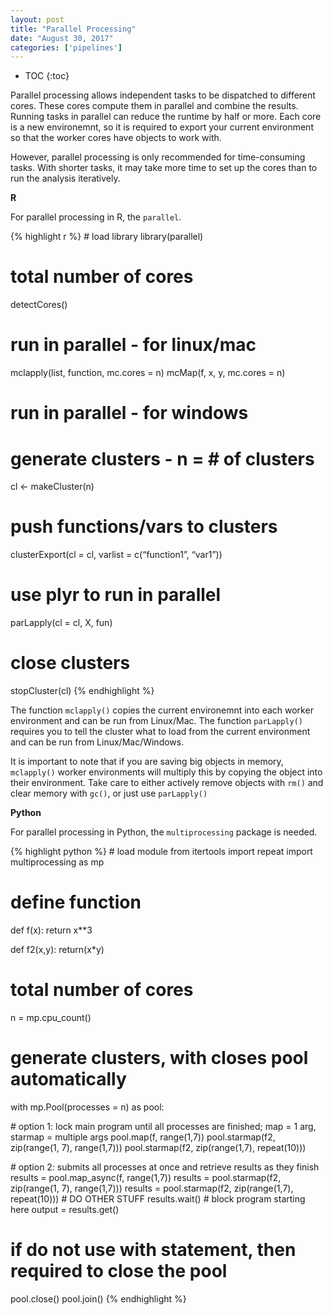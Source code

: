 ```yaml
---
layout: post
title: "Parallel Processing"
date: "August 30, 2017"
categories: ['pipelines']
---
```


* TOC
{:toc}

Parallel processing allows independent tasks to be dispatched to different cores. These cores compute them in parallel and combine the results. Running tasks in parallel can reduce the runtime by half or more. Each core is a new environemnt, so it is required to export your current environment so that the worker cores have objects to work with.

However, parallel processing is only recommended for time-consuming tasks. With shorter tasks, it may take more time to set up the cores than to run the analysis iteratively. 

**R**

For parallel processing in R, the `parallel`.

{% highlight r %}
# load library
library(parallel)

# total number of cores
detectCores()

# run in parallel - for linux/mac
mclapply(list, function, mc.cores = n)
mcMap(f, x, y, mc.cores = n)

# run in parallel - for windows
# generate clusters - n = # of clusters
cl <- makeCluster(n)

# push functions/vars to clusters
clusterExport(cl = cl, varlist = c("function1", "var1"))

# use plyr to run in parallel
parLapply(cl = cl, X, fun)

# close clusters
stopCluster(cl)
{% endhighlight %}

The function `mclapply()` copies the current environemnt into each worker environment and can be run from Linux/Mac. The function `parLapply()` requires you to tell the cluster what to load from the current environment and can be run from Linux/Mac/Windows. 

It is important to note that if you are saving big objects in memory, `mclapply()` worker environments will multiply this by copying the object into their environment. Take care to either actively remove objects with `rm()` and clear memory with `gc()`, or just use `parLapply()`


**Python**

For parallel processing in Python, the `multiprocessing` package is needed.

{% highlight python %}
# load module
from itertools import repeat
import multiprocessing as mp

# define function
def f(x):
  return x**3

def f2(x,y):
  return(x*y)
  
# total number of cores
n = mp.cpu_count()

# generate clusters, with closes pool automatically
with mp.Pool(processes = n) as pool:

  # option 1: lock main program until all processes are finished; map = 1 arg, starmap = multiple args
  pool.map(f, range(1,7))
  pool.starmap(f2, zip(range(1, 7), range(1,7)))
  pool.starmap(f2, zip(range(1,7), repeat(10)))

  # option 2: submits all processes at once and retrieve   results as they finish
  results = pool.map_async(f, range(1,7))
  results = pool.starmap(f2, zip(range(1, 7), range(1,7)))
  results = pool.starmap(f2, zip(range(1,7), repeat(10)))
  # DO OTHER STUFF
  results.wait() # block program starting here
  output = results.get()

# if do not use with statement, then required to close the pool
pool.close()
pool.join()
{% endhighlight %}

